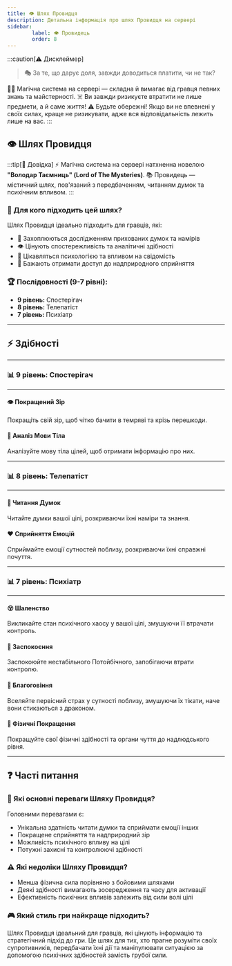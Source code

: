 ```yaml
---
title: 👁️ Шлях Провидця
description: Детальна інформація про шлях Провидця на сервері
sidebar:
        label: 👁️ Провидець
        order: 8
---
```


:::caution[⚠️ Дисклеймер]
> 🎭 За те, що дарує доля, завжди доводиться платити, чи не так?

🧙‍♂️ Магічна система на сервері — складна й вимагає від гравця певних знань та майстерності.
☠️ Ви завжди ризикуєте втратити не лише предмети, а й саме життя!
⚠️ Будьте обережні! Якщо ви не впевнені у своїх силах, краще не ризикувати, адже вся відповідальність лежить лише на вас.
:::

## 👁️ Шлях Провидця

:::tip[📖 Довідка]
⚡ Магічна система на сервері натхненна новелою **"Володар Таємниць" (Lord of The Mysteries)**.
📚 Провидець — містичний шлях, пов'язаний з передбаченням, читанням думок та психічним впливом.
:::

### 📜 Для кого підходить цей шлях?

Шлях Провидця ідеально підходить для гравців, які:
- 🔮 Захоплюються дослідженням прихованих думок та намірів
- 👁️ Цінують спостережливість та аналітичні здібності
- 🧠 Цікавляться психологією та впливом на свідомість
- 🌌 Бажають отримати доступ до надприродного сприйняття

### 🏆 Послідовності (9-7 рівні):

- **9 рівень:** Спостерігач
- **8 рівень:** Телепатіст
- **7 рівень:** Психіатр

---

## ⚡ Здібності

---

### 📊 9 рівень: Спостерігач

---

#### 👁️ Покращений Зір
Покращіть свій зір, щоб чітко бачити в темряві та крізь перешкоди.

#### 👤 Аналіз Мови Тіла
Аналізуйте мову тіла цілей, щоб отримати інформацію про них.

---

### 📊 8 рівень: Телепатіст

---

#### 🧠 Читання Думок
Читайте думки вашої цілі, розкриваючи їхні наміри та знання.


#### ❤️ Сприйняття Емоцій
Сприймайте емоції сутностей поблизу, розкриваючи їхні справжні почуття.

---

### 📊 7 рівень: Психіатр

---

#### 😵 Шаленство
Викликайте стан психічного хаосу у вашої цілі, змушуючи її втрачати контроль.

#### 🧘 Заспокоєння
Заспокоюйте нестабільного Потойбічного, запобігаючи втрати контролю.

#### 🌟 Благоговіння
Вселяйте первісний страх у сутності поблизу, змушуючи їх тікати, наче вони стикаються з драконом.

#### 💪 Фізичні Покращення
Покращуйте свої фізичні здібності та органи чуття до надлюдського рівня.

---

## ❓ Часті питання

### 💪 Які основні переваги Шляху Провидця?
Головними перевагами є:
- Унікальна здатність читати думки та сприймати емоції інших
- Покращене сприйняття та надприродний зір
- Можливість психічного впливу на цілі
- Потужні захисні та контролюючі здібності

### ⚠️ Які недоліки Шляху Провидця?
- Менша фізична сила порівняно з бойовими шляхами
- Деякі здібності вимагають зосередження та часу для активації
- Ефективність психічних впливів залежить від сили волі цілі

### 🎮 Який стиль гри найкраще підходить?
Шлях Провидця ідеальний для гравців, які цінують інформацію та стратегічний підхід до гри. Це шлях для тих, хто прагне розуміти своїх супротивників, передбачати їхні дії та маніпулювати ситуацією за допомогою психічних здібностей замість грубої сили.